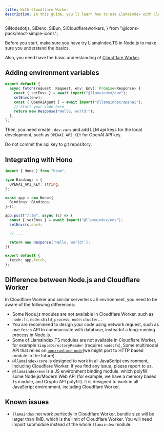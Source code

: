 ```yaml
---
title: With Cloudflare Worker
description: In this guide, you'll learn how to use LlamaIndex with CloudFlare Worker
---
```


  SiNodedotjs,
  SiDeno,
  SiBun,
  SiCloudflareworkers,
} from "@icons-pack/react-simple-icons";

Before you start, make sure you have try LlamaIndex.TS in Node.js to make sure you understand the basics.

<Card
  title="Getting Started with LlamaIndex.TS in Node.js"
  href="/docs/llamaindex/getting_started/setup/node"
/>

Also, you need have the basic understanding of <a href='https://developers.cloudflare.com/workers/'><SiCloudflareworkers className="inline mr-2" color="#F38020" />Cloudflare Worker</a>.

## Adding environment variables

```ts
export default {
  async fetch(request: Request, env: Env): Promise<Response> {
    const { setEnvs } = await import("@llamaindex/env");
    setEnvs(env);
    const { OpenAIAgent } = await import("@llamaindex/openai");
    // Start your code here
    return new Response("Hello, world!");
  },
};
```

Then, you need create `.dev.vars` and add LLM api keys for the local development, such as `OPENAI_API_KEY` for OpenAI API key.

<Callout type="warn">Do not commit the api key to git repository.</Callout>

## Integrating with Hono

```ts
import { Hono } from "hono";

type Bindings = {
  OPENAI_API_KEY: string;
};

const app = new Hono<{
  Bindings: Bindings;
}>();

app.post("/llm", async (c) => {
  const { setEnvs } = await import("@llamaindex/env");
  setEnvs(c.env);

  // ...

  return new Response('Hello, world!');
})

export default {
  fetch: app.fetch,
};
```

## Difference between Node.js and Cloudflare Worker

In Cloudflare Worker and similar serverless JS environment, you need to be aware of the following differences:

- Some Node.js modules are not available in Cloudflare Worker, such as `node:fs`, `node:child_process`, `node:cluster`...
- You are recommend to design your code using network request, such as use `fetch` API to communicate with database, insteadof a long-running process in Node.js.
- Some of LlamaIndex.TS modules are not available in Cloudflare Worker, for example `SimpleDirectoryReader` (requires `node:fs`), Some multimodal API that relies on [`onnxruntime-node`](https://www.npmjs.com/package/onnxruntime-node)(we might port to HTTP based module in the future).
- `@llamaindex/core` is designed to work in all JavaScript environment, including Cloudflare Worker. If you find any issue, please report to us.
- `@llamaindex/env` is a JS environment binding module, which polyfill some Node.js/Modern Web API (for example, we have a memory based `fs` module, and Crypto API polyfill). It is designed to work in all JavaScript environment, including Cloudflare Worker.

## Known issues

- `llamaindex` not work perfectly in Cloudflare Worker, bundle size will be larger than 1MB, which is the limit of Cloudflare Worker. You will need import submodule instead of the whole `llamaindex` module.
